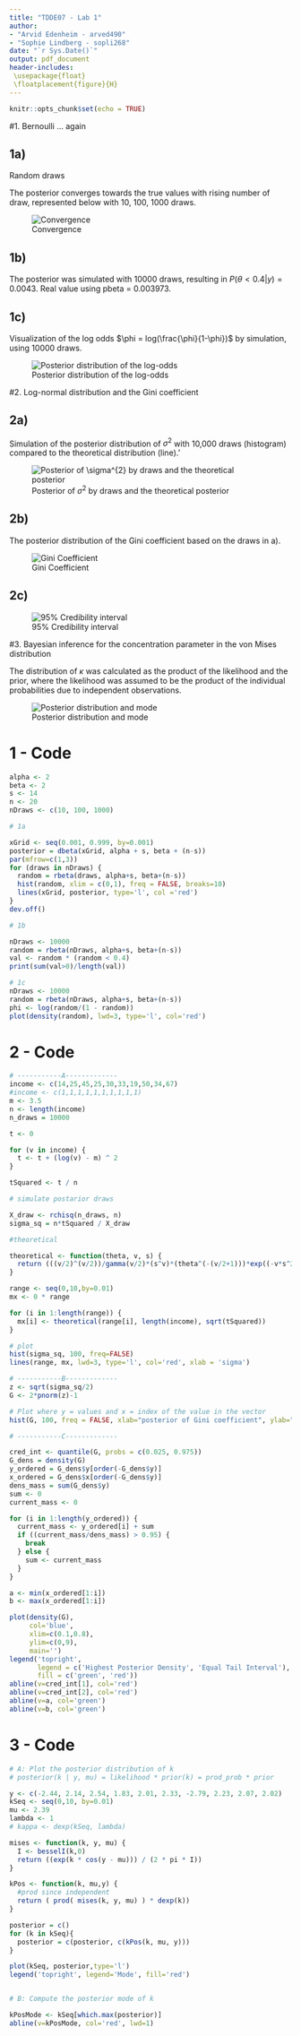```yaml
---
title: "TDDE07 - Lab 1"
author:
- "Arvid Edenheim - arved490"
- "Sophie Lindberg - sopli268"
date: "`r Sys.Date()`"
output: pdf_document
header-includes:
 \usepackage{float}
 \floatplacement{figure}{H}
---
```


```r
knitr::opts_chunk$set(echo = TRUE)
```

\newpage

#1. Bernoulli ... again

## 1a)
Random draws 

The posterior converges towards the true values with rising number of draw, represented below with 10, 100, 1000 draws.

![Convergence](assets/lab_1_1_a.png)

## 1b)

The posterior was simulated with 10000 draws, resulting in $P(\theta < 0.4 | y) = 0.0043$. Real value using pbeta = 0.003973.

## 1c)
Visualization of the log odds $\phi = log(\frac{\phi}{1-\phi})$ by simulation, using 10000 draws.

![Posterior distribution of the log-odds](assets/lab_1_1_c.png)

\newpage

#2. Log-normal distribution and the Gini coefficient

## 2a)

Simulation of the posterior distribution of $\sigma^{2}$ with 10,000 draws (histogram) compared to the theoretical distribution (line).'

![Posterior of $\sigma^{2}$ by draws and the theoretical posterior](assets/lab_1_2_a.png)

## 2b)

The posterior distribution of the Gini coefficient based on the draws in a).

![Gini Coefficient](assets/lab_1_2_b.png)

## 2c)

![95% Credibility interval](assets/lab_1_2_c.png)

\newpage

#3. Bayesian inference for the concentration parameter in the von Mises distribution

The distribution of $\kappa$ was calculated as the product of the likelihood and the prior, where the likelihood was assumed to be the product of the individual probabilities due to independent observations.

![Posterior distribution and mode ](assets/lab_1_3_ab.png)

\newpage

# 1 - Code

```r
alpha <- 2
beta <- 2
s <- 14
n <- 20
nDraws <- c(10, 100, 1000)

# 1a

xGrid <- seq(0.001, 0.999, by=0.001)
posterior = dbeta(xGrid, alpha + s, beta + (n-s))
par(mfrow=c(1,3))
for (draws in nDraws) {
  random = rbeta(draws, alpha+s, beta+(n-s))
  hist(random, xlim = c(0,1), freq = FALSE, breaks=10)
  lines(xGrid, posterior, type='l', col ='red')
}
dev.off() 

# 1b

nDraws <- 10000
random = rbeta(nDraws, alpha+s, beta+(n-s))
val <- random * (random < 0.4)
print(sum(val>0)/length(val))

# 1c
nDraws <- 10000
random = rbeta(nDraws, alpha+s, beta+(n-s))
phi <- log(random/(1 - random))
plot(density(random), lwd=3, type='l', col='red')
```

\newpage

# 2 - Code
```r
# -----------A-------------
income <- c(14,25,45,25,30,33,19,50,34,67)
#income <- c(1,1,1,1,1,1,1,1,1,1)
m <- 3.5
n <- length(income)
n_draws = 10000

t <- 0

for (v in income) {
  t <- t + (log(v) - m) ^ 2
}

tSquared <- t / n

# simulate postarior draws

X_draw <- rchisq(n_draws, n)
sigma_sq = n*tSquared / X_draw

#theoretical

theoretical <- function(theta, v, s) {
  return (((v/2)^(v/2))/gamma(v/2)*(s^v)*(theta^(-(v/2+1)))*exp((-v*s^2)/(2*theta)))
}

range <- seq(0,10,by=0.01)
mx <- 0 * range

for (i in 1:length(range)) {
  mx[i] <- theoretical(range[i], length(income), sqrt(tSquared))
}

# plot
hist(sigma_sq, 100, freq=FALSE) 
lines(range, mx, lwd=3, type='l', col='red', xlab = 'sigma')

# -----------B-------------
z <- sqrt(sigma_sq/2)
G <- 2*pnorm(z)-1

# Plot where y = values and x = index of the value in the vector
hist(G, 100, freq = FALSE, xlab="posterior of Gini coefficient", ylab="")

# -----------C-------------  

cred_int <- quantile(G, probs = c(0.025, 0.975))
G_dens = density(G)
y_ordered = G_dens$y[order(-G_dens$y)]
x_ordered = G_dens$x[order(-G_dens$y)]
dens_mass = sum(G_dens$y)
sum <- 0
current_mass <- 0

for (i in 1:length(y_ordered)) {
  current_mass <- y_ordered[i] + sum
  if ((current_mass/dens_mass) > 0.95) {
    break
  } else {
    sum <- current_mass
  }
}

a <- min(x_ordered[1:i])
b <- max(x_ordered[1:i])

plot(density(G), 
     col='blue', 
     xlim=c(0.1,0.8), 
     ylim=c(0,9),
     main='')
legend('topright',
       legend = c('Highest Posterior Density', 'Equal Tail Interval'),
       fill = c('green', 'red'))
abline(v=cred_int[1], col='red')
abline(v=cred_int[2], col='red')
abline(v=a, col='green')
abline(v=b, col='green')
```

\newpage

# 3 - Code
```r

# A: Plot the posterior distribution of k
# posterior(k | y, mu) = likelihood * prior(k) = prod_prob * prior

y <- c(-2.44, 2.14, 2.54, 1.83, 2.01, 2.33, -2.79, 2.23, 2.07, 2.02)
kSeq <- seq(0,10, by=0.01)
mu <- 2.39
lambda <- 1
# kappa <- dexp(kSeq, lambda)

mises <- function(k, y, mu) {
  I <- besselI(k,0)
  return ((exp(k * cos(y - mu))) / (2 * pi * I))
}

kPos <- function(k, mu,y) {
  #prod since independent
  return ( prod( mises(k, y, mu) ) * dexp(k))
}

posterior = c()
for (k in kSeq){
  posterior = c(posterior, c(kPos(k, mu, y)))
}

plot(kSeq, posterior,type='l')
legend('topright', legend='Mode', fill='red')


# B: Compute the posterior mode of k

kPosMode <- kSeq[which.max(posterior)]
abline(v=kPosMode, col='red', lwd=1)
```